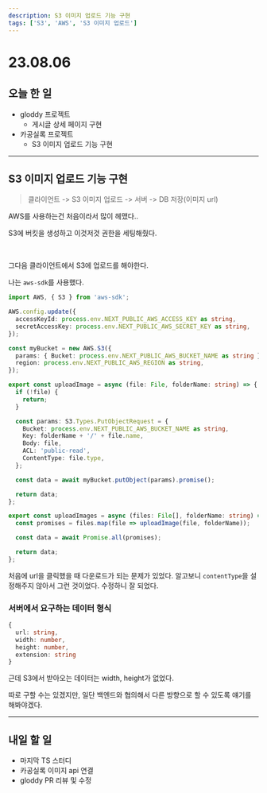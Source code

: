 ```yaml
---
description: S3 이미지 업로드 기능 구현
tags: ['S3', 'AWS', 'S3 이미지 업로드']
---
```

# 23.08.06

## 오늘 한 일

- gloddy 프로젝트
  - 게시글 상세 페이지 구현
- 카공실록 프로젝트
  - S3 이미지 업로드 기능 구현

---

## S3 이미지 업로드 기능 구현

> 클라이언트 -> S3 이미지 업로드 -> 서버 -> DB 저장(이미지 url)

AWS를 사용하는건 처음이라서 많이 헤맸다..

S3에 버킷을 생성하고 이것저것 권한을 세팅해줬다.

<br/>

그다음 클라이언트에서 S3에 업로드를 해야한다.

나는 `aws-sdk`를 사용했다.

```ts
import AWS, { S3 } from 'aws-sdk';

AWS.config.update({
  accessKeyId: process.env.NEXT_PUBLIC_AWS_ACCESS_KEY as string,
  secretAccessKey: process.env.NEXT_PUBLIC_AWS_SECRET_KEY as string,
});

const myBucket = new AWS.S3({
  params: { Bucket: process.env.NEXT_PUBLIC_AWS_BUCKET_NAME as string },
  region: process.env.NEXT_PUBLIC_AWS_REGION as string,
});

export const uploadImage = async (file: File, folderName: string) => {
  if (!file) {
    return;
  }

  const params: S3.Types.PutObjectRequest = {
    Bucket: process.env.NEXT_PUBLIC_AWS_BUCKET_NAME as string,
    Key: folderName + '/' + file.name,
    Body: file,
    ACL: 'public-read',
    ContentType: file.type,
  };

  const data = await myBucket.putObject(params).promise();

  return data;
};

export const uploadImages = async (files: File[], folderName: string) => {
  const promises = files.map(file => uploadImage(file, folderName));

  const data = await Promise.all(promises);

  return data;
};
```

처음에 url을 클릭했을 때 다운로드가 되는 문제가 있었다. 알고보니 `contentType`을 설정해주지 않아서 그런 것이었다. 수정하니 잘 되었다.

### 서버에서 요구하는 데이터 형식

```ts
{
  url: string,
  width: number,
  height: number,
  extension: string
}
```

근데 S3에서 받아오는 데이터는 width, height가 없었다.

따로 구할 수는 있겠지만, 일단 백엔드와 협의해서 다른 방향으로 할 수 있도록 얘기를 해봐야겠다.



---

## 내일 할 일

- 마지막 TS 스터디
- 카공실록 이미지 api 연결
- gloddy PR 리뷰 및 수정
